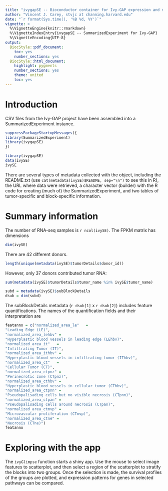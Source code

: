```yaml
---
title: "ivygapSE -- Bioconductor container for Ivy-GAP expression and metadata"
author: "Vincent J. Carey, stvjc at channing.harvard.edu"
date: "`r format(Sys.time(), '%B %d, %Y')`"
vignette: >
  %\VignetteEngine{knitr::rmarkdown}
  %\VignetteIndexEntry{ivygapSE -- SummarizedExperiment for Ivy-GAP}
  %\VignetteEncoding{UTF-8}
output:
  BiocStyle::pdf_document:
    toc: yes
    number_sections: yes
  BiocStyle::html_document:
    highlight: pygments
    number_sections: yes
    theme: united
    toc: yes
---
```


# Introduction

CSV files from the Ivy-GAP project have been assembled into a SummarizedExperiment instance.
```r
suppressPackageStartupMessages({
library(SummarizedExperiment)
library(ivygapSE)
})
```
```r
library(ivygapSE)
data(ivySE)
ivySE
```
There are several types of metadata collected with the object, including the
README.txt (use `cat(metadata(ivySE)$README, sep="\n")` to see this in R),
the URL where data were retrieved, 
a character vector (builder) with the R code for creating (much of) the SummarizedExperiment, 
and two tables of tumor-specific and
block-specific information.

# Summary information

The number of RNA-seq samples is `r ncol(ivySE)`.  The FPKM matrix has dimensions
```r
dim(ivySE)
```

There are 42 different donors.
```r
length(unique(metadata(ivySE)$tumorDetails$donor_id))
```
However, only 37 donors contributed tumor RNA:
```r
sum(metadata(ivySE)$tumorDetails$tumor_name %in% ivySE$tumor_name)
```
```r
subd = metadata(ivySE)$subBlockDetails
dsub = dim(subd)
```
The subBlockDetails metadata (`r dsub[1]` x `r dsub[2]`)  includes feature quantifications.  The
names of the quantification fields and their interpretation are
```r
featanno = c("normalized_area_le"   =
"Leading Edge (LE)",
"normalized_area_lehbv" =
"Hyperplastic blood vessels in leading edge (LEhbv)",
"normalized_area_it"   =
"Infiltrating Tumor (IT)",
"normalized_area_ithbv" =
"Hyperplastic blood vessels in infiltrating tumor (IThbv)",
"normalized_area_ct"   =
"Cellular Tumor (CT)",
"normalized_area_ctpnz" =
"Perinecrotic zone (CTpnz)",
"normalized_area_cthbv" =
"Hyperplastic blood vessels in cellular tumor (CThbv)",
"normalized_area_ctpnn" =
"Pseudopalisading cells but no visible necrosis (CTpnn)",
"normalized_area_ctpan" =
"Pseudopalisading cells around necrosis (CTpan)",
"normalized_area_ctmvp" =
"Microvascular proliferation (CTmvp)",
"normalized_area_ctne" =
"Necrosis (CTne)")
featanno
```

# Exploring with the app

The `ivyGlimpse` function starts a shiny app.  Use the mouse to select
image features to scatterplot, and then select a region of the scatterplot
to stratify the blocks into two groups.  Once the selection is made,
the survival profiles of the groups are plotted, and expression
patterns for genes in selected pathways can be compared.
